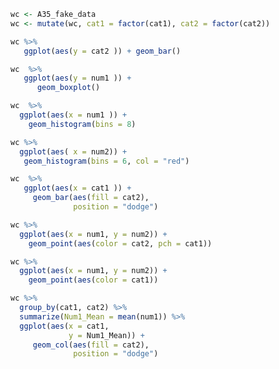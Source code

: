 ```r
wc <- A35_fake_data
wc <- mutate(wc, cat1 = factor(cat1), cat2 = factor(cat2))

```

```r
wc %>% 
   ggplot(aes(y = cat2 )) + geom_bar()

```

```r
wc  %>% 
   ggplot(aes(y = num1 )) +
      geom_boxplot()

```

```r
wc  %>% 
  ggplot(aes(x = num1 )) +
    geom_histogram(bins = 8)

```

```r
wc %>%
  ggplot(aes( x = num2)) +
   geom_histogram(bins = 6, col = "red")
```

```r
wc  %>% 
   ggplot(aes(x = cat1 )) + 
     geom_bar(aes(fill = cat2), 
              position = "dodge")

```

```r
wc %>% 
  ggplot(aes(x = num1, y = num2)) +
    geom_point(aes(color = cat2, pch = cat1))
```

```r
wc %>%
  ggplot(aes(x = num1, y = num2)) +
    geom_point(aes(color = cat1))

```

```r
wc %>% 
  group_by(cat1, cat2) %>% 
  summarize(Num1_Mean = mean(num1)) %>% 
  ggplot(aes(x = cat1, 
             y = Num1_Mean)) +
     geom_col(aes(fill = cat2), 
              position = "dodge")

```

